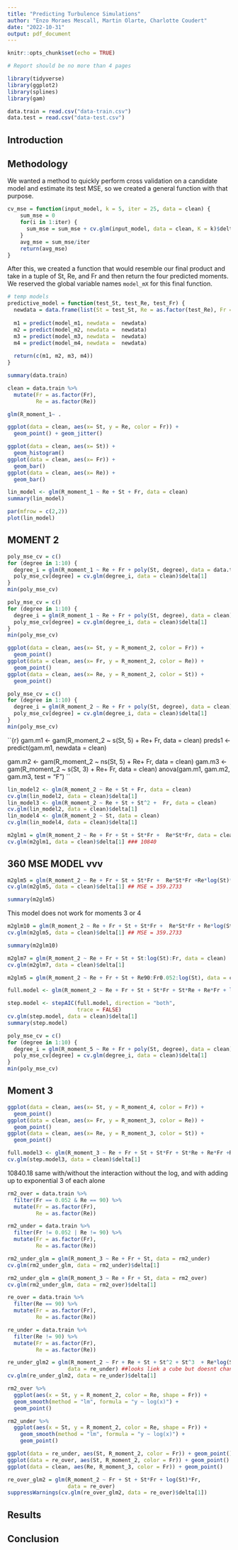 ```yaml
---
title: "Predicting Turbulence Simulations"
author: "Enzo Moraes Mescall, Martin Olarte, Charlotte Coudert"
date: "2022-10-31"
output: pdf_document
---
```


```r
knitr::opts_chunk$set(echo = TRUE)

# Report should be no more than 4 pages
```


```r
library(tidyverse)
library(ggplot2)
library(splines)
library(gam)
```

```r
data.train = read.csv("data-train.csv")
data.test = read.csv("data-test.csv")
```


## Introduction


## Methodology

We wanted a method to quickly perform cross validation on a candidate model and estimate its test MSE, so we created a general function with that purpose.

```r
cv_mse = function(input_model, k = 5, iter = 25, data = clean) {
    sum_mse = 0
    for(i in 1:iter) {
      sum_mse = sum_mse + cv.glm(input_model, data = clean, K = k)$delta[1]
    }
    avg_mse = sum_mse/iter
    return(avg_mse)
}
```


After this, we created a function that would resemble our final product and take in a tuple of St, Re, and Fr and then return the four predicted moments. We reserved the global variable names `model_mX` for this final function.

```r
# temp models
predictive_model = function(test_St, test_Re, test_Fr) {
  newdata = data.frame(list(St = test_St, Re = as.factor(test_Re), Fr = as.factor(test_Fr)))
  
  m1 = predict(model_m1, newdata =  newdata)
  m2 = predict(model_m2, newdata =  newdata)
  m3 = predict(model_m3, newdata =  newdata)
  m4 = predict(model_m4, newdata =  newdata)
  
  return(c(m1, m2, m3, m4))
}
```

```r
summary(data.train)
```

```r
clean = data.train %>%
  mutate(Fr = as.factor(Fr),
         Re = as.factor(Re))
```


```r
glm(R_moment_1~ .
```

```r
ggplot(data = clean, aes(x= St, y = Re, color = Fr)) +
  geom_point() + geom_jitter()
```

```r
ggplot(data = clean, aes(x= St)) +
  geom_histogram()
ggplot(data = clean, aes(x= Fr)) +
  geom_bar()
ggplot(data = clean, aes(x= Re)) +
  geom_bar()
```


```r
lin_model <- glm(R_moment_1 ~ Re + St + Fr, data = clean)
summary(lin_model)

par(mfrow = c(2,2))
plot(lin_model)
```
## MOMENT 2


```r
poly_mse_cv = c()
for (degree in 1:10) {
  degree_i = glm(R_moment_1 ~ Re + Fr + poly(St, degree), data = data.train)
  poly_mse_cv[degree] = cv.glm(degree_i, data = clean)$delta[1]
}
min(poly_mse_cv)
```


```r
poly_mse_cv = c()
for (degree in 1:10) {
  degree_i = glm(R_moment_1 ~ Re + Fr + poly(St, degree), data = clean)
  poly_mse_cv[degree] = cv.glm(degree_i, data = clean)$delta[1]
}
min(poly_mse_cv)
```

```r
ggplot(data = clean, aes(x= St, y = R_moment_2, color = Fr)) +
  geom_point()
ggplot(data = clean, aes(x= Fr, y = R_moment_2, color = Re)) +
  geom_point()
ggplot(data = clean, aes(x= Re, y = R_moment_2, color = St)) +
  geom_point()
```


```r
poly_mse_cv = c()
for (degree in 1:10) {
  degree_i = glm(R_moment_2 ~ Re + Fr + poly(St, degree), data = clean)
  poly_mse_cv[degree] = cv.glm(degree_i, data = clean)$delta[1]
}
min(poly_mse_cv)
```

``{r}
gam.m1 <- gam(R_moment_2 ~ s(St, 5) + Re+ Fr, data = clean)
preds1 <- predict(gam.m1, newdata = clean)

gam.m2 <- gam(R_moment_2 ~ ns(St, 5) + Re+ Fr, data = clean)
gam.m3 <- gam(R_moment_2 ~ s(St, 3)  + Re+ Fr, data = clean)
anova(gam.m1, gam.m2, gam.m3, test = "F")
``



```r
lin_model2 <- glm(R_moment_2 ~ Re + St + Fr, data = clean)
cv.glm(lin_model2, data = clean)$delta[1]
lin_model3 <- glm(R_moment_2 ~ Re + St + St^2 +  Fr, data = clean)
cv.glm(lin_model2, data = clean)$delta[1]
lin_model4 <- glm(R_moment_2 ~ St, data = clean)
cv.glm(lin_model4, data = clean)$delta[1]
```



```r
m2glm1 = glm(R_moment_2 ~ Re + Fr + St + St*Fr +  Re*St*Fr, data = clean)
cv.glm(m2glm1, data = clean)$delta[1] ### 10840
```

## 360 MSE MODEL vvv

```r
m2glm5 = glm(R_moment_2 ~ Re + Fr + St + St*Fr +  Re*St*Fr +Re*log(St)*Fr, data = clean)
cv.glm(m2glm5, data = clean)$delta[1] ## MSE = 359.2733

summary(m2glm5)
```

This model does not work for moments 3 or 4

```r
m2glm10 = glm(R_moment_2 ~ Re + Fr + St + St*Fr +  Re*St*Fr + Re*log(St)*Fr, data = clean)
cv.glm(m2glm5, data = clean)$delta[1] ## MSE = 359.2733

summary(m2glm10)
```

```r
m2glm7 = glm(R_moment_2 ~ Re + Fr + St + St:log(St):Fr, data = clean)
cv.glm(m2glm7, data = clean)$delta[1] 
```


```r
m2glm5 = glm(R_moment_2 ~ Re + Fr + St + Re90:Fr0.052:log(St), data = clean) ##invalid
```


```r
full.model <- glm(R_moment_2 ~ Re + Fr + St + St*Fr + St*Re + Re*Fr + log(as.numeric(Re))*Fr + Re*St*Fr, data = clean)

step.model <- stepAIC(full.model, direction = "both", 
                      trace = FALSE)
cv.glm(step.model, data = clean)$delta[1]
summary(step.model)
```



```r
poly_mse_cv = c()
for (degree in 1:10) {
  degree_i = glm(R_moment_5 ~ Re + Fr + poly(St, degree), data = clean)
  poly_mse_cv[degree] = cv.glm(degree_i, data = clean)$delta[1]
}
min(poly_mse_cv)
```

## Moment 3

```r
ggplot(data = clean, aes(x= St, y = R_moment_4, color = Fr)) +
  geom_point()
ggplot(data = clean, aes(x= Fr, y = R_moment_3, color = Re)) +
  geom_point()
ggplot(data = clean, aes(x= Re, y = R_moment_3, color = St)) +
  geom_point()
```

```r
full.model3 <- glm(R_moment_3 ~ Re + Fr + St + St*Fr + St*Re + Re*Fr +Re*log(St)*Fr, data = clean)
cv.glm(step.model3, data = clean)$delta[1] 
```
10840.18 same with/without the interaction without the log, and with adding up to exponential 3 of each alone


```r
rm2_over = data.train %>%
  filter(Fr == 0.052 & Re == 90) %>%
  mutate(Fr = as.factor(Fr),
         Re = as.factor(Re))

rm2_under = data.train %>%
  filter(Fr != 0.052 | Re != 90) %>%
  mutate(Fr = as.factor(Fr),
         Re = as.factor(Re))
```

```r
rm2_under_glm = glm(R_moment_3 ~ Re + Fr + St, data = rm2_under)
cv.glm(rm2_under_glm, data = rm2_under)$delta[1]
```
```r
rm2_under_glm = glm(R_moment_3 ~ Re + Fr + St, data = rm2_over)
cv.glm(rm2_under_glm, data = rm2_over)$delta[1]
```

```r
re_over = data.train %>%
  filter(Re == 90) %>%
  mutate(Fr = as.factor(Fr),
         Re = as.factor(Re))

re_under = data.train %>%
  filter(Re != 90) %>%
  mutate(Fr = as.factor(Fr),
         Re = as.factor(Re))
```

```r
re_under_glm2 = glm(R_moment_2 ~ Fr + Re + St + St^2 + St^3  + Re*log(St)*Fr + Re*St^3*Fr, 
                   data = re_under) ##looks liek a cube but doesnt change shit
cv.glm(re_under_glm2, data = re_under)$delta[1]

```

```r
rm2_over %>%
  ggplot(aes(x = St, y = R_moment_2, color = Re, shape = Fr)) +
  geom_smooth(method = "lm", formula = "y ~ log(x)") +
  geom_point()

rm2_under %>%
  ggplot(aes(x = St, y = R_moment_2, color = Re, shape = Fr)) +
    geom_smooth(method = "lm", formula = "y ~ log(x)") +
    geom_point()
```


```r
ggplot(data = re_under, aes(St, R_moment_2, color = Fr)) + geom_point()
ggplot(data = re_over, aes(St, R_moment_2, color = Fr)) + geom_point()
ggplot(data = clean, aes(Re, R_moment_3, color = Fr)) + geom_point()
```


```r
re_over_glm2 = glm(R_moment_2 ~ Fr + St + St*Fr + log(St)*Fr, 
                   data = re_over)
suppressWarnings(cv.glm(re_over_glm2, data = re_over)$delta[1])
```


## Results


## Conclusion